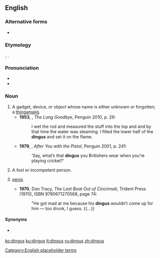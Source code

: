 ==English==

===Alternative forms===
* {{l|en|dinges}}

===Etymology===
{{bor|en|nl|dinges}}, {{m|nl|ding||thing}}.

===Pronunciation===
* {{IPA|/ˈdɪŋɡəs/|lang=en}}
* {{audio|en-us-dingus.ogg|Audio (US)|lang=en}}

===Noun===
{{en-noun|es|dingi}}

# A gadget, device, or object whose name is either unknown or forgotten; a [[thingamajig]].
#* '''1953''', {{w|Raymond Chandler}}, ''The Long Goodbye'', Penguin 2010, p. 29:
#*: I wet the rod and measured the stuff into the top and and by that time the water was steaming. I filled the lower half of the '''dingus''' and set it on the flame.
#* '''1979''', {{w|Kyril Bonfiglioli}}, ''After You with the Pistol'', Penguin 2001, p. 241:
#*: ‘Say, what’s that '''dingus''' you Britishers wear when you’re playing cricket?’
# A fool or incompetent person.
#: {{ux|en|I just lost my keys again. Now I feel like a '''dingus'''.}}
# {{lb|en|slang|vulgar}} [[penis]]
#* '''1970''', Don Tracy, ''The Last Boat Out of Cincinnati'', Trident Press (1970), ISBN 9780671270568, page 74:
#*: "He got mad at me because his '''dingus''' wouldn’t come up for him — too drunk, I guess. {{…}}

====Synonyms====
* {{sense|fool}} {{l|en|doofus}}

[[Category:English placeholder terms]]

[[ko:dingus]]
[[ku:dingus]]
[[lt:dingus]]
[[ru:dingus]]
[[zh:dingus]]